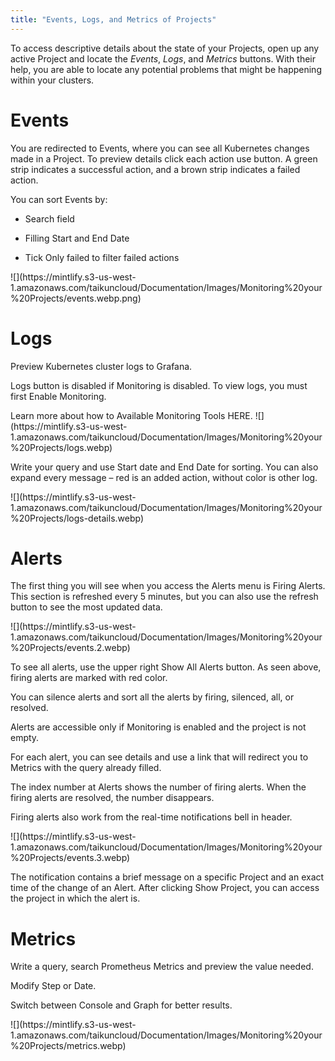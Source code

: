 ```yaml
---
title: "Events, Logs, and Metrics of Projects"
---
```


To access descriptive details about the state of your Projects, open up any active Project and locate the *Events*, *Logs*, and *Metrics* buttons. With their help, you are able to locate any potential problems that might be happening within your clusters.

# Events

You are redirected to Events, where you can see all Kubernetes changes made in a Project. To preview details click each action use button. A green strip indicates a successful action, and a brown strip indicates a failed action.

You can sort Events by:

* Search field

* Filling Start and End Date

* Tick Only failed to filter failed actions

<Frame caption="Project events">
  ![](https://mintlify.s3-us-west-1.amazonaws.com/taikuncloud/Documentation/Images/Monitoring%20your%20Projects/events.webp.png)
</Frame>

# Logs

Preview Kubernetes cluster logs to Grafana.

Logs button is disabled if Monitoring is disabled. To view logs, you must first Enable Monitoring.

<Card title="Available Monitoring Tools" icon="desktop" horizontal="yes" href="/docs/navigating-taikun">
  Learn more about how to Available Monitoring Tools HERE.
</Card>

<Frame caption="Logs">
  ![](https://mintlify.s3-us-west-1.amazonaws.com/taikuncloud/Documentation/Images/Monitoring%20your%20Projects/logs.webp)
</Frame>

<Note>Write your query and use Start date and End Date for sorting. You can also expand every message – red is an added action, without color is other log.</Note>

<Frame caption="Detailed logs">
  ![](https://mintlify.s3-us-west-1.amazonaws.com/taikuncloud/Documentation/Images/Monitoring%20your%20Projects/logs-details.webp)
</Frame>

# Alerts

The first thing you will see when you access the Alerts menu is Firing Alerts. This section is refreshed every 5 minutes, but you can also use the refresh button to see the most updated data.

<Frame caption="Alerts">
  ![](https://mintlify.s3-us-west-1.amazonaws.com/taikuncloud/Documentation/Images/Monitoring%20your%20Projects/events.2.webp)
</Frame>

To see all alerts, use the upper right Show All Alerts button. As seen above, firing alerts are marked with red color.

You can silence alerts and sort all the alerts by firing, silenced, all, or resolved.

Alerts are accessible only if Monitoring is enabled and the project is not empty.

For each alert, you can see details and use a link that will redirect you to Metrics with the query already filled.

The index number at Alerts shows the number of firing alerts. When the firing alerts are resolved, the number disappears.

Firing alerts also work from the real-time notifications bell in header.

<Frame caption="Notifications">
  ![](https://mintlify.s3-us-west-1.amazonaws.com/taikuncloud/Documentation/Images/Monitoring%20your%20Projects/events.3.webp)
</Frame>

The notification contains a brief message on a specific Project and an exact time of the change of an Alert. After clicking Show Project, you can access the project in which the alert is.

# Metrics

Write a query, search Prometheus Metrics and preview the value needed.

Modify Step or Date.

Switch between Console and Graph for better results.

<Frame caption="Metrics">
  ![](https://mintlify.s3-us-west-1.amazonaws.com/taikuncloud/Documentation/Images/Monitoring%20your%20Projects/metrics.webp)
</Frame>
